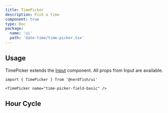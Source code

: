 ```yaml
---
title: TimePicker
description: Pick a time
component: true
type: Doc
package:
  name: 'ui'
  path: 'date-time/time-picker.tsx'
---
```


<ComponentExample src="/src/examples/time-picker/demo.tsx">
	<TimePickerDemo />
</ComponentExample>

## Usage

TimePicker extends the [Input](/input) component. All props from Input are
available.

```tsx
import { TimePicker } from '@nerdfish/ui'
```

```tsx
<TimePicker name="time-picker-field-basic" />
```

## Hour Cycle

<ComponentExample src="/src/examples/time-picker/hour-cycle.tsx">
	<TimePickerHourCycleDemo />
</ComponentExample>
